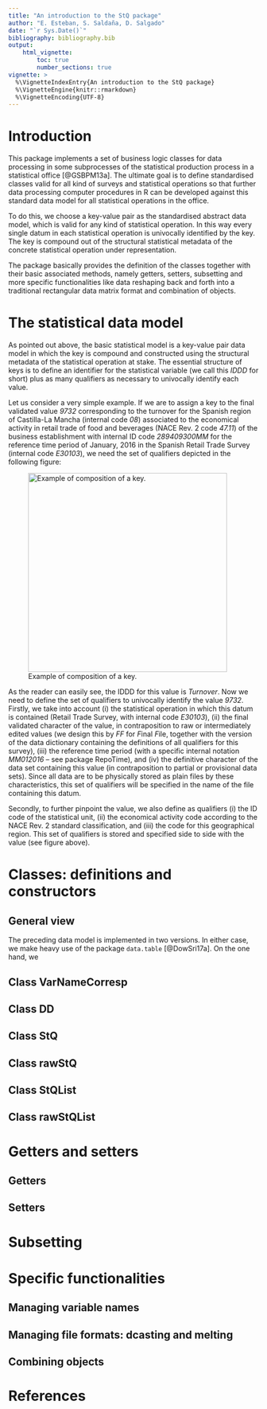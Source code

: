 ```yaml
---
title: "An introduction to the StQ package"
author: "E. Esteban, S. Saldaña, D. Salgado"
date: "`r Sys.Date()`"
bibliography: bibliography.bib
output: 
    html_vignette:
        toc: true
        number_sections: true
vignette: >
  %\VignetteIndexEntry{An introduction to the StQ package}
  %\VignetteEngine{knitr::rmarkdown}
  %\VignetteEncoding{UTF-8}
---
```


# Introduction
This package implements a set of business logic classes for data processing in some subprocesses of the statistical production process in a statistical office [@GSBPM13a]. The ultimate goal is to define standardised classes valid for all kind of surveys and statistical operations so that further data processing computer procedures in R can be developed against this standard data model for all statistical operations in the office.

To do this, we choose a key-value pair as the standardised abstract data model, which is valid for any kind of statistical operation. In this way every single datum in each statistical operation is univocally identified by the key. The key is compound out of the structural statistical metadata of the concrete statistical operation under representation.

The package basically provides the definition of the classes together with their basic associated methods, namely getters, setters, subsetting and more specific functionalities like data reshaping back and forth into a traditional rectangular data matrix format and combination of objects.

# The statistical data model
As pointed out above, the basic statistical model is a key-value pair data model in which the key is compound and constructed using the structural metadata of the statistical operation at stake. The essential structure of keys is to define an identifier for the statistical variable (we call this *IDDD* for short) plus as many qualifiers as necessary to univocally identify each value.

Let us consider a very simple example. If we are to assign a key to the final validated value *9732* corresponding to the turnover for the Spanish region of Castilla-La Mancha (internal code *08*) associated to the economical activity in retail trade of food and beverages (NACE Rev. 2 code *47.11*) of the business establishment with internal ID code *289409300MM* for the reference time period of January, 2016 in the Spanish Retail Trade Survey (internal code *E30103*), we need the set of qualifiers depicted in the following figure:

![Example of composition of a key.](RepoDataModel.png){ width=400px }

As the reader can easily see, the IDDD for this value is *Turnover*. Now we need to define the set of qualifiers to univocally identify the value *9732*. Firstly, we take into account (i) the statistical operation in which this datum is contained (Retail Trade Survey, with internal code *E30103*), (ii) the final validated character of the value, in contraposition to raw or intermediately edited values (we design this by *FF* for *F*inal *F*ile, together with the version of the data dictionary containing the definitions of all qualifiers for this survey), (iii) the reference time period (with a specific internal notation *MM012016* -- see package RepoTime), and (iv) the definitive character of the data set containing this value (in contraposition to partial or provisional data sets). Since all data are to be physically stored as plain files by these characteristics, this set of qualifiers will be specified in the name of the file containing this datum.

Secondly, to further pinpoint the value, we also define as qualifiers (i) the ID code of the statistical unit, (ii) the economical activity code according to the NACE Rev. 2 standard classification, and (iii) the code for this geographical region. This set of qualifiers is stored and specified side to side with the value (see figure above).



# Classes: definitions and constructors

## General view

The preceding data model is implemented in two versions. In either case, we make heavy use of the package `data.table` [@DowSri17a]. On the one hand, we 

## Class **VarNameCorresp**

## Class **DD**

## Class **StQ**

## Class **rawStQ**

## Class **StQList**

## Class **rawStQList**

# Getters and setters

## Getters

## Setters

# Subsetting

# Specific functionalities

## Managing variable names

## Managing file formats: dcasting and melting

## Combining objects

# References
